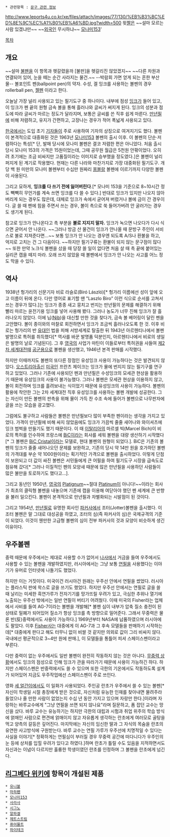  * 관련항목 : [[문구 관련 정보]]

http://www.leports4u.co.kr/xe/files/attach/images/77/130/%EB%B3%BC%ED%8E%9C%EC%A1%B0%EB%A6%BD.jpg?width=500
윗[[짤]]은 ~~설마 모르는 사람 있겠냐만~~ ~~[[외국인]] 무시하냐~~ [[모나미153]]'

[[목차]]
== 개요 ==
~~설마 [[불펜]]을 이 항목과 헷갈렸을까 [불판]을 헷갈리진 않았겠지~~
~~다른 차원과 연결되어 있어, 눈을 떼는 순간 사라지는 물건.~~ 
--박람회 가면 얻게 되는 흔한 부산물-- 
볼포인트 펜(ballpoint pen)의 약자. 수성, 겔 잉크를 사용하는 볼펜의 경우 rollerball pen, [[젤펜]] 이라고 한다.

오늘날 가장 널리 사용되고 있는 필기도구 중 하나이다. 내부에 점성 [[잉크]]가 들어 있고, 이 잉크가 펜 끝의 원형 금속 볼을 통해 흘러나와 글씨가 써지게 된다. 잉크의 성분과 점도에 따라 글씨가 마르는 정도가 달라지며, 보통은 글씨를 쓴 직후 쉽게 마른다. [[만년필]]에 비해 저렴하고, 유지가 간편하고, 고장나는 경우가 적어 폭넓게 사용되고 있다.

[[한국]]에서는 도입 초기 [[기자]]들이 주로 사용하여 기자의 상징으로 여겨지기도 했다. 볼펜이 본격적으로 대중화된 것은 1963년 [[모나미153]] 볼펜의 출시 이후. 이 볼펜의 단순·저렴하다는 특성[* 단, 발매 당시에 모나미 볼펜은 결코 저렴한 편은 아니었다. 처음 출시 당시 모나미 153의 가격은 15원이었는데, 그때 공무원 월급은 5천원 안팎이었다. 오히려 초기에는 조금 비싸지만 고품질이라는 이미지로 승부했을 정도였다.]은 볼펜이 널리 퍼지게 된 계기로 작용했다. 현재는 다른 나라와 마찬가지로 가장 대중화된 필기도구. 개당 백 원 미만의 모나미 볼펜부터 수십만 원짜리 [[몽블랑]] 볼펜에 이르기까지 다양한 볼펜이 사용된다.

그리고 묘하게, '''잉크를 다 쓰기 전에 잃어버린다'''.[* 모나미 153을 기준으로 8~10시간 정도 빽빽히 무언가를 계속 쓰면 잉크를 다 쓸 수 있다.] 반대로 잉크가 있지만 나오지 않아 버리게 되는 경우도 많은데, 대체로 잉크가 속에서 굳어져 버렸거나 볼에 금이 간 경우이다. 글 쓸 때 펜에 힘을 주면서 쓰는 경우, 볼이 촉으로 쑥 들어가버려 안 굴러가는 경우도 생기게 된다.

참고로 잉크가 안나온다고 촉 부분을 '''불로 지지지 말자.''' 잉크가 녹으면 나오다가 다시 식으면 굳어서 안 나온다. ~~그러나 방금 산 물건이 잉크가 안나올 때 문방구 주인이 서비스로 불로 지져준다면...~~ 보통 잉크가 안 나오는 경우엔 되도록 A/S나 환불을 하고, 억지로 고치는 건 그 다음이다. ~~하지만 필기구류는 환불이 되지 않는 문구점이 많다~~ 또한 만약 노크식 볼펜을 샀을 때 당장 쓸 일이 없다면 처음 살 때 촉 끝에 붙어있는 실리콘 캡을 떼지 마라. 오래 쓰지 않았을 때 볼펜에서 잉크가 안 나오는 사고를 어느 정도 막을 수 있다.
== 역사 ==
1938년 헝가리의 신문기자 비로 라슬로(Bíró László)[* 헝가리 이름에선 성이 앞에 오고 이름이 뒤에 온다. 다만 영어로 표기할 땐 "Laszlo Biro" 이런 식으로 순서를 고쳐서 쓰는 경우가 많다.]는 잉크가 종종 새고 뭉치고 번지는 만년필의 문제를 해결하기 위해 빨리 마르는 윤전기용 잉크를 넣어 사용해 봤다. 그러나 농도가 너무 진해 잉크가 잘 흘러나오지 않았다. 이에 닙([[Nib]])을 대신할 만한 것을 찾다가, 금속 볼 베어링이 달린 펜을 고안했다. 볼이 종이와의 마찰로 회전하면서 잉크가 조금씩 흘러나오도록 한 것. 이후 비로는 헝가리의 반 [[유대인]] 법을 피해 서방세계로 탈출한 뒤 1943년 아르헨티나에서 볼펜 발명으로 특허를 취득했다[* 역사를 바꾼 발명품 덕분인지, 아르헨티나에서 비로의 생일은 발명의 날로 기념된다]. 그 후 [[영국]]의 사업가 마틴이 이들로부터 특허권을 사들여 [[제2차 세계대전]]때 [[공군]]용으로 볼펜을 생산했고, 1946년 본격 판매를 시작했다. 

하지만 이때까지도 볼펜의 또다른 장점인 유성잉크 사용이 가능하다는 것은 발견되지 않았다. [[오스트리아]]출신 [[미국]]인 프란츠 제이크는 잉크가 물에 번지지 않는 필기구를 연구하고 있었다. 그러나 기존에 사용되던 펜과 만년필은 수성잉크의 모세관 현상을 활용하기 때문에 유성잉크의 사용이 불가능했다. 그러나 볼펜은 모세관 현상을 이용하지 않고, 볼이 회전하며 잉크를 흘려보내는 식이었기 때문에 유성잉크의 사용이 가능하다. 볼펜의 활용에 착안한 그는 2차 세계대전 직후 유성잉크를 사용하는 볼펜 개발에 성공한다. 그는 자신이 만든 볼펜의 판촉을 위해 물이 가득 찬 수조 속에 들어가 볼펜으로 나무판자에 글을 쓰는 모습을 광고했다.

그럼에도 불구하고 사람들은 볼펜은 만년필보다 많이 부족한 펜이라는 생각을 가지고 있었다. 가격이 만년필에 비해 싸지 않았음에도 잉크가 가끔씩 줄줄 새어나와 와이셔츠에 잉크 범벅을 만들기도 했기 때문이다. 이 때 [[이탈리아]]의 마르셀 빅(Marcel Bich)이 비로의 특허를 인수하여 프랑스에 [[BiC]]이라는 회사를 세워 볼펜을 대량 생산하기 시작했다[* 그 볼펜은 [[BiC Cristal]]이라는 모델로, 현대 볼펜의 원형이 되었다.]. BiC은 기존의 볼펜의 잉크가 줄줄 새어나오던 문제를 보완하고, 기존의 당시 약 14만 원을 호가하던 볼펜의 가격대를 부순 약 1000원이라는 획기적인 가격으로 볼펜을 출시하었다. 이렇게 단점이 보완되고 더 값이 싸진 볼펜은 서민들에게 큰 어필을 하여 필기도구 시장을 급속도로 점유해 갔다[* 그러나 이질적인 펜의 모양새 때문에 많은 만년필을 사용하던 사람들이 많은 불만을 토로하기도 했다고...].

그리고 동년인 1950년, [[영국]]의 [[Platignum]]~~절대 [[Platinum]]이 아니다!~~이라는 회사가 최초의 클릭형 볼펜을 내놓으며 기존에 캡을 이용해 여닫아야 했던 펜 세계에 큰 반향을 불러 일으킨다. 볼펜이 본격적으로 만년필과 차별화되는 시발점이 된 것이다.

그리고 1954년, [[만년필]]로 유명한 회사인 [[파커]]사에서 조터(Jotter)볼펜을 출시했다. 이 조터 볼펜은 말 그대로 대성공을 하였고, 조터의 심(즉 파커사의 심)은 국제규격의 기준이 되었다. 이것이 웬만한 고급형 볼펜의 심이 전부 파커사의 것과 모양이 비슷하게 생긴 이유이다. 
== 우주볼펜 ==
중력 때문에 우주에서는 제대로 사용할 수가 없어서 [[나사]]에서 거금을 들여 우주에서도 사용할 수 있는 볼펜을 개발하였지만, 러시아에서는 그냥 보통 [[연필]]을 사용했다는 이야기가 유머로 인터넷에 나돌기도 했었다.

하지만 이는 거짓이다. 미국이건 러시아건 원래는 우주선 안에서 연필을 썼었다. 러시아는 플라스틱 판에 왁스로 글을 쓰기도 했었다. 하지만 우주선 안에서는 연필로 글을 쓸 때 날리는 미세한 흑연가루가 전자기기를 망가뜨릴 우려가 있고, 극심한 추위나 열기에 노출되는 우주선 밖에서는 일반 연필이 버티기 어려웠다. 이때 미국의 Fisher라는 업체에서 사비를 들여 AG-7이라는 볼펜을 개발해[* 볼펜 심이 내부가 압축 질소 충전이 된 상태로 밀폐가 되어있어 질소가 항상 잉크를 촉 방향으로 밀어준다. 그래서 무중력은 물론 반(反)중력에서도 사용이 가능하다.] 1969년부터 NASA에 납품하였으며 러시아에도 팔았다. 이후 [[Fisher]]사는 대중에게 이 AG-7과 그 후속 모델들을 판매하기 시작하는데[* 대중에게 판다고 해도 터무니 없이 비쌀 것 같지만 의외로 값이 그리 비싸지 않다. 국내에선 평균적으로 3~4만 원에 판매.], 이 모델들을 통틀어 피셔 스페이스펜이라고 부른다. 

다만 중력이 없는 우주에서도 일반 볼펜이 완전히 작동하지 않는 것은 아니다. [http://korustec.or.kr/news02/view.php?tn=news02&sid=10&gid=10&G_state=Y&pm=42 무중력 상황]에서도 잉크의 점성으로 인해 잉크가 관을 따라가기 때문에 사용이 가능하긴 하다. 하지만 스페이스펜은 반중력에서도 쓸 수 있으며 또한 극한의 기온에서도 작동하도록 설계가 되어있어 지금도 우주작업에선 스페이스펜이 주로 쓰인다.

영화 [[세 얼간이]]에서도 이 일화가 사용되었다. 주인공 란초가 우주에서 쓸 수 있는 볼펜[* 자신이 학생일 시절 총장에게 받은 것으로, 자신처럼 유능한 인재를 찾아내면 물려주라 들었으나 줄 만한 사람이 없었는지 수십 년 동안 가지고 있으며 자랑만 한다.]이라며 자랑하는 바루교수에게 "그냥 연필을 쓰면 되지 않나요"라며 질문하고, 폼 잡던 교수는 망신을 샀다. 바루 교수는 유능하기는 하지만 극한의 대립과 시험과 취업 위주의 학습 방식에 얽매인 사람으로 편견에 얽매이지 않고 자유롭게 생각하는 란초에게 여러모로 골탕을 먹고 양측의 갈등은 깊어진다. 마지막에는 자신의 임신한 딸과 그 자식의 목숨을 란초의 유연한 사고방식에 구원받는다. 바루 교수는 연필 가루가 우주선에 치명적일 수 있다는 사실을 이야기[* 정확하게는 연필심이 부러질 경우 무중력 공간에 떠다니다가 우주인의 눈 등에 상처를 입힐 우려가 있다고 하였다.]하며 란초가 틀릴 수도 있음을 지적하면서도 자신과는 이념이 다르지만 훌륭한 학생이였던 란초를 인정하며 그 볼펜을 란초에게 넘긴다.
== [[리그베다 위키]]에 항목이 개설된 제품 ==
 * [[유니볼]]
 * [[마하펜]]
 * [[모나미153]]
 * [[사라사]]
 * [[시그노]]
 * [[알파겔]]
 * [[제트스트림]]
 * [[퓨어몰트]]
 * [[하이테크]]
